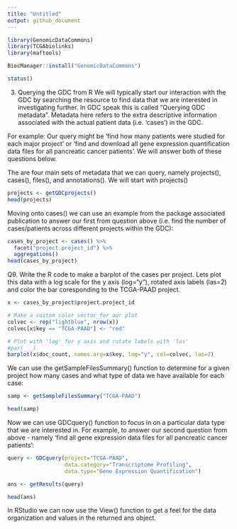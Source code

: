 ```yaml
---
title: "Untitled"
output: github_document
---
```


```r
library(GenomicDataCommons)
library(TCGAbiolinks)
library(maftools)
```



```r

BiocManager::install("GenomicDataCommons")

```

```r

status()

```
3. Querying the GDC from R
We will typically start our interaction with the GDC by searching the resource to find data that we are interested in investigating further. In GDC speak this is called “Querying GDC metadata”. Metadata here refers to the extra descriptive information associated with the actual patient data (i.e. ‘cases’) in the GDC.

For example: Our query might be ‘find how many patients were studied for each major project’ or ‘find and download all gene expression quantification data files for all pancreatic cancer patients’. We will answer both of these questions below.

The are four main sets of metadata that we can query, namely projects(), cases(), files(), and  annotations(). We will start with projects()


```r

projects <- getGDCprojects()
head(projects)


```

Moving onto cases() we can use an example from the package associated publication to answer our first from question above (i.e. find the number of cases/patients across different projects within the GDC):
```r
cases_by_project <- cases() %>%
  facet("project.project_id") %>%
  aggregations()
head(cases_by_project)
```

Q9. Write the R code to make a barplot of the cases per project. Lets plot this data with a log scale for the y axis (log="y"), rotated axis labels (las=2) and color the bar coresponding to the TCGA-PAAD project.

```r

x <- cases_by_project$project.project_id

# Make a custom color vector for our plot
colvec <- rep("lightblue", nrow(x))
colvec[x$key == "TCGA-PAAD"] <- "red"

# Plot with 'log' for y axis and rotate labels with 'las'
#par(___)  
barplot(x$doc_count, names.arg=x$key, log="y", col=colvec, las=2)

```

We can use the getSampleFilesSummary() function to determine for a given project how many cases and what type of data we have available for each case:

```r
samp <- getSampleFilesSummary("TCGA-PAAD")

```

```r
head(samp)

```

Now we can use GDCquery() function to focus in on a particular data type that we are interested in. For example, to answer our second question from above - namely ‘find all gene expression data files for all pancreatic cancer patients’:

```r
query <- GDCquery(project="TCGA-PAAD",
                  data.category="Transcriptome Profiling",
                  data.type="Gene Expression Quantification")

ans <- getResults(query)
```

```r

head(ans)

```

In RStudio we can now use the View() function to get a feel for the data organization and values in the returned  ans object.

```r


```











